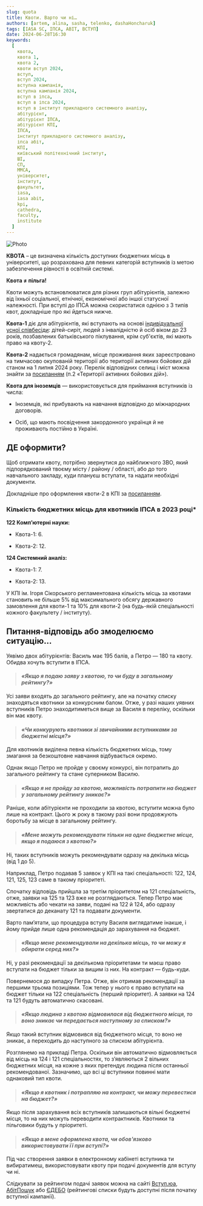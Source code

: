 ```yaml
---
slug: quota
title: Квоти. Варто чи ні…
authors: [artem, alina, sasha, telenko, dashaHoncharuk]
tags: [IASA SC, ІПСА, ABIT, ВСТУП]
date: 2024-06-28T16:30
keywords:
  [
    квота,
    квота 1,
    квота 2,
    квоти вступ 2024,
    вступ,
    вступ 2024,
    вступна кампанія,
    вступна кампанія 2024,
    вступ в іпса,
    вступ в іпса 2024,
    вступ в інститут прикладного системного аналізу,
    абітурієнт,
    абітурієнт ІПСА,
    абітурієнт КПІ,
    ІПСА,
    інститут прикладного системного аналізу,
    іпса абіт,
    КПІ,
    київський політехнічний інститут,
    ШІ,
    СП,
    ММСА,
    університет,
    інститут,
    факультет,
    iasa,
    iasa abit,
    kpi,
    cathedra,
    faculty,
    institute
  ]
---
```


![Photo](./квотии.png)

**КВОТА** – це визначена кількість доступних бюджетних місць в університеті, що розрахована для певних категорій вступників із метою забезпечення рівності в освітній системі.

<!--truncate-->

**Квота ≠ пільга!**

Квоти можуть встановлюватися для різних груп абітурієнтів, залежно від їхньої соціальної, етнічної, економічної або іншої статусної належності. При вступі до ІПСА можна скористатися однією з 3 типів квот, докладніше про які йдеться нижче.

**Квота-1** діє для абітурієнтів, які вступають на основі [індивідуальної усної співбесіди](https://osvita.ua/consultations/bachelor/64887/): дітей-сиріт, людей з інвалідністю й осіб віком до 23 років, позбавлених батьківського піклування, крім суб'єктів, які мають право на квоту-2.

**Квота-2** надається громадянам, місце проживання яких зареєстровано на тимчасово окупованій території або території активних бойових дій станом на 1 липня 2024 року. Перелік відповідних селищ і міст можна знайти за [посиланням](https://zakon.rada.gov.ua/laws/show/z1668-22#n15) (п.2 «Території активних бойових дій»).

**Квота для іноземців** — використовується для приймання вступників із числа:

- Іноземців, які прибувають на навчання відповідно до міжнародних договорів.

- Осіб, що мають посвідчення закордонного українця й не проживають постійно в Україні.

## ДЕ оформити?

Щоб отримати квоту, потрібно звернутися до найближчого ЗВО, який підпорядкований твоєму місту / району / області, або до того навчального закладу, куди плануєш вступати, та надати необхідні документи.

Докладніше про оформлення квоти-2 в КПІ за [посиланням](https://pk.kpi.ua/ont/).

### Кількість бюджетних місць для квотників ІПСА в 2023 році\*

**122 Комп’ютерні науки:**

- Квота-1: 6.

- Квота-2: 12.

**124 Системний аналіз:**

- Квота-1: 7.

- Квота-2: 13.

У КПІ ім. Ігоря Сікорського регламентована кількість місць за квотами становить не більше 5% від максимального обсягу державного замовлення для квоти-1 та 10% для квоти-2 (на будь-якій спеціальності кожного факультету / інституту).

## Питання-відповідь або змоделюємо ситуацію…​

Уявімо двох абітурієнтів: Василь має 195 балів, а Петро — 180 та квоту. Обидва хочуть вступити в ІПСА.

>#### _«Якщо я подаю заяву з квотою, то чи буду в загальному рейтингу?»_

Усі заяви входять до загального рейтингу, але на початку списку знаходяться квотники за конкурсним балом. Отже, у разі наших уявних вступників Петро знаходитиметься вище за Василя в переліку, оскільки він має квоту.

>#### _«Чи конкурують квотники зі звичайними вступниками за бюджетні місця?»_

Для квотників виділена певна кількість бюджетних місць, тому змагання за безкоштовне навчання відбувається окремо.

Однак якщо Петро не пройде у своєму конкурсі, він потрапить до загального рейтингу та стане суперником Василю.

>#### _«Якщо я не пройду за квотою, можливість потрапити на бюджет у загальному рейтингу зникає?»_

Раніше, коли абітурієнти не проходили за квотою, вступити можна було лише на контракт. Цього ж року в такому разі вони продовжують боротьбу за місце в загальному рейтингу.

>#### _«Мене можуть рекомендувати тільки на одне бюджетне місце, якщо я подаюся з квотою?»_

Ні, таких вступників можуть рекомендувати одразу на декілька місць (від 1 до 5).

Наприклад, Петро подавав 5 заявок у КПІ на такі спеціальності: 122, 124, 121, 125, 123 саме в такому пріоритеті.

Спочатку відповідь прийшла за третім пріоритетом на 121 спеціальність, отже, заявки на 125 та 123 вже не розглядаються. Тепер Петро має можливість або чекати на заяви, подані на 122 й 124, або одразу звертатися до деканату 121 та подавати документи.

Варто пам’ятати, що процедура вступу Василя виглядатиме інакше, і йому прийде лише одна рекомендація до зарахування на бюджет.

>#### _«Якщо мене рекомендували на декілька місць, то чи можу я обирати серед них?»_

Ні, у разі рекомендації за декількома пріоритетами ти маєш право вступати на бюджет тільки за вищим із них. На контракт — будь-куди.

Повернемося до випадку Петра. Отже, він отримав рекомендації за першими трьома позиціями. Тож тепер у нього є право вступати на бюджет тільки на 122 спеціальність (перший пріоритет). А заявки на 124 та 121 будуть автоматично скасовані.

>#### _«Якщо людина з квотою відмовилася від бюджетного місця, то воно зникає чи передається наступному за списком?»_

Якщо такий вступник відмовився від бюджетного місця, то воно не зникає, а переходить до наступного за списком абітурієнта.

Розглянемо на прикладі Петра. Оскільки він автоматично відмовляється від місць на 124 і 121 спеціальностях, то з’являються 2 вільних бюджетних місця, на кожне з яких претендує людина після останньої рекомендованої. Зазначимо, що всі ці вступники повинні мати однаковий тип квоти.

>#### _«Якщо я квотник і потрапляю на контракт, чи можу перевестися на бюджет?»_

Якщо після зарахування всіх вступників залишаються вільні бюджетні місця, то на них можуть переводити контрактників. Квотники та пільговики будуть у пріоритеті.

>#### _«Якщо в мене оформлена квота, чи обов'язково використовувати її при вступі?»_

Під час створення заявки в електронному кабінеті вступника ти вибиратимеш, використовувати квоту при подачі документів для вступу чи ні.

Слідкувати за рейтингом подачі заявок можна на сайті [Вступ.юа](https://vstup.osvita.ua/r27/174/), [АбітПошук](https://abit-poisk.org.ua/rate2023/univer/174) або [ЄДЕБО](https://vstup.edbo.gov.ua/) (рейтингові списки будуть доступні після початку вступної кампанії).
